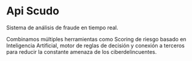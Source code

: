 
<HeroPattern />

<MissingTranslationBanner />

# Api Scudo

Sistema de análisis de fraude en tiempo real.

Combinamos múltiples herramientas como Scoring de riesgo basado en Inteligencia Artificial, motor de reglas de decisión y conexión a terceros para reducir la constante amenaza de los ciberdelincuentes.

